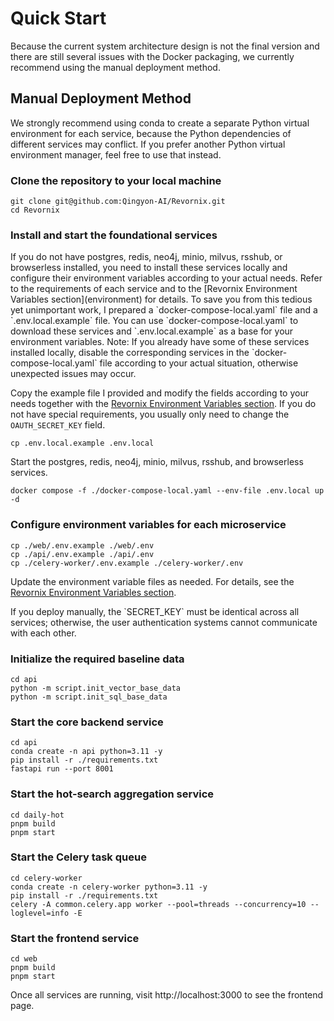 
# Quick Start

Because the current system architecture design is not the final version and there are still several issues with the Docker packaging, we currently recommend using the manual deployment method.

## Manual Deployment Method

<Callout>
	We strongly recommend using conda to create a separate Python virtual environment for each service, because the Python dependencies of different services may conflict. If you prefer another Python virtual environment manager, feel free to use that instead.
</Callout>

<Steps>

### Clone the repository to your local machine

```shell
git clone git@github.com:Qingyon-AI/Revornix.git
cd Revornix
```

### Install and start the foundational services

<Callout>
	If you do not have postgres, redis, neo4j, minio, milvus, rsshub, or browserless installed, you need to install these services locally and configure their environment variables according to your actual needs. Refer to the requirements of each service and to the [Revornix Environment Variables section](environment) for details.
	To save you from this tedious yet unimportant work, I prepared a `docker-compose-local.yaml` file and a `.env.local.example` file. You can use `docker-compose-local.yaml` to download these services and `.env.local.example` as a base for your environment variables.
</Callout>

<Callout type='warning'>
	Note: If you already have some of these services installed locally, disable the corresponding services in the `docker-compose-local.yaml` file according to your actual situation, otherwise unexpected issues may occur.
</Callout>

Copy the example file I provided and modify the fields according to your needs together with the [Revornix Environment Variables section](environment). If you do not have special requirements, you usually only need to change the `OAUTH_SECRET_KEY` field.

```shell
cp .env.local.example .env.local
```

Start the postgres, redis, neo4j, minio, milvus, rsshub, and browserless services.

```shell
docker compose -f ./docker-compose-local.yaml --env-file .env.local up -d
```

### Configure environment variables for each microservice

```shell
cp ./web/.env.example ./web/.env
cp ./api/.env.example ./api/.env
cp ./celery-worker/.env.example ./celery-worker/.env
```

Update the environment variable files as needed. For details, see the [Revornix Environment Variables section](environment).

<Callout type='warning'>
	If you deploy manually, the `SECRET_KEY` must be identical across all services; otherwise, the user authentication systems cannot communicate with each other.
</Callout>

### Initialize the required baseline data

```shell
cd api
python -m script.init_vector_base_data
python -m script.init_sql_base_data
```

### Start the core backend service

```shell
cd api
conda create -n api python=3.11 -y
pip install -r ./requirements.txt
fastapi run --port 8001
```

### Start the hot-search aggregation service

```shell
cd daily-hot
pnpm build
pnpm start
```

### Start the Celery task queue

```shell
cd celery-worker
conda create -n celery-worker python=3.11 -y
pip install -r ./requirements.txt
celery -A common.celery.app worker --pool=threads --concurrency=10 --loglevel=info -E
```

### Start the frontend service

```shell
cd web
pnpm build
pnpm start
```

</Steps>

Once all services are running, visit http://localhost:3000 to see the frontend page.
